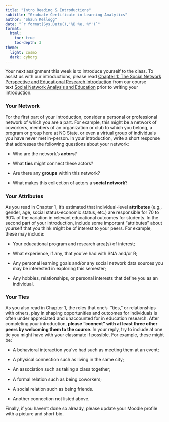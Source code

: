 ```yaml
---
title: "Intro Reading & Introductions" 
subtitle: "Graduate Certificate in Learning Analytics"
author: "Shaun Kellogg"
date: "`r format(Sys.Date(),'%B %e, %Y')`"
format:
  html:
    toc: true
    toc-depth: 3
theme: 
  light: cosmo
  dark: cyborg
---
```


Your next assignment this week is to introduce yourself to the class. To assist us with our introductions, please read [Chapter 1: The Social Network Perspective and Educational Research Introduction](https://methods-sagepub-com.prox.lib.ncsu.edu/book/social-network-analysis-and-education/n1.xml) from our course text [Social Network Analysis and Education](https://catalog.lib.ncsu.edu/catalog/NCSU2803782) prior to writing your introduction. 

### **Your Network**

For the first part of your introduction, consider a personal or professional network of which you are a part. For example, this might be a network of coworkers, members of an organization or club to which you belong, a program or group here at NC State, or even a virtual group of individuals you have never met in-person. In your introduction, write a short response that addresses the following questions about your network:

-   Who are the network's **actors**?

-   What **ties** might connect these actors?

-   Are there any **groups** within this network?

-   What makes this collection of actors a **social network**?

### **Your Attributes** 

As you read in Chapter 1, it's estimated that individual-level **attributes** (e.g., gender, age, social status-economic status, etc.) are responsible for 70 to 90% of the variation in relevant educational outcomes for students. In the second part of your introduction, include some important "attributes" about yourself that you think might be of interest to your peers. For example, these may include: 

-   Your educational program and research area(s) of interest;

-   What experience, if any, that you've had with SNA and/or R;

-   Any personal learning goals and/or any social network data sources you may be interested in exploring this semester;

-   Any hobbies, relationships, or personal interests that define you as an individual. 

### **Your Ties**

As you also read in Chapter 1, the roles that one's  "ties," or relationships with others, play in shaping opportunities and outcomes for individuals is often under appreciated and unaccounted for in education research. After completing your introduction, **please "connect" with at least three other peers by welcoming them to the course**. In your reply, try to include at one tie you might have with your classmate if possible. For example, these might be: 

-   A behavioral interaction you've had such as meeting them at an event;

-   A physical connection such as living in the same city; 

-   An association such as taking a class together; 

-   A formal relation such as being coworkers; 

-   A social relation such as being friends. 

-   Another connection not listed above. 

Finally, if you haven't done so already, please update your Moodle profile with a picture and short bio.
